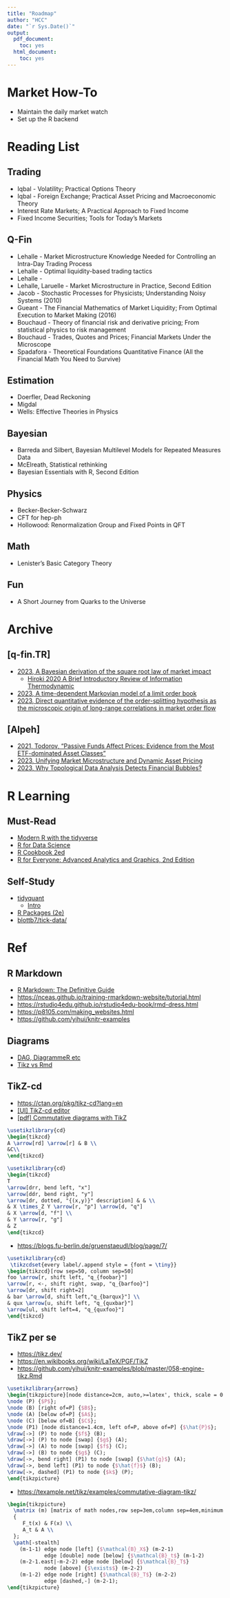 ```yaml
---
title: "Roadmap"
author: "HCC"
date: "`r Sys.Date()`"
output:
  pdf_document:
    toc: yes
  html_document:
    toc: yes
---
```








# Market How-To
- Maintain the daily market watch
- Set up the R backend


# Reading List 


## Trading
  - Iqbal - Volatility; Practical Options Theory
  - Iqbal - Foreign Exchange; Practical Asset Pricing and Macroeconomic Theory
  - Interest Rate Markets; A Practical Approach to Fixed Income
  - Fixed Income Securities; Tools for Today's Markets

## Q-Fin
  - Lehalle - Market Microstructure Knowledge Needed for Controlling an Intra-Day Trading Process 
  - Lehalle - Optimal liquidity-based trading tactics
  - Lehalle - 
  - Lehalle, Laruelle - Market Microstructure in Practice, Second Edition
  - Jacob - Stochastic Processes for Physicists; Understanding Noisy Systems (2010)
  - Gueant - The Financial Mathematics of Market Liquidity; From Optimal Execution to Market Making (2016)
  - Bouchaud - Theory of financial risk and derivative pricing; From statistical physics to risk management
  - Bouchaud - Trades, Quotes and Prices; Financial Markets Under the Microscope
  - Spadafora - Theoretical Foundations Quantitative Finance (All the Financial Math You Need to Survive)

  
## Estimation
  - Doerfler, Dead Reckoning
  - Migdal
  - Wells: Effective Theories in Physics

## Bayesian
  - Barreda and Silbert, Bayesian Multilevel Models for Repeated Measures Data
  - McElreath, Statistical rethinking
  - Bayesian Essentials with R, Second Edition

## Physics
  - Becker-Becker-Schwarz  
  - CFT for hep-ph
  - Hollowood: Renormalization Group and Fixed Points in QFT
  
## Math 
  - Lenister's Basic Category Theory

## Fun
  -  A Short Journey from Quarks to the Universe 
  
# Archive

## [q-fin.TR]
  - [2023, A Bayesian derivation of the square root law of market impact](https://arxiv.org/abs/2303.08867)
    -   [Hiroki 2020 A Brief Introductory Review of Information Thermodynamic](https://osf.io/h6dex)
  - [2023, A time-dependent Markovian model of a limit order book](https://arxiv.org/abs/2302.00846)
  - [2023, Direct quantitative evidence of the order-splitting hypothesis as the microscopic origin of long-range correlations in market order flow](https://arxiv.org/abs/2301.13505)

## [Alpeh]  
  - [2021, Todorov, “Passive Funds Affect Prices: Evidence from the Most ETF-dominated Asset Classes”](https://www.bis.org/publ/work952.htm)
  - [2023, Unifying Market Microstructure and Dynamic Asset Pricing](https://arxiv.org/abs/2304.02356)
  - [2023, Why Topological Data Analysis Detects Financial Bubbles?](https://arxiv.org/abs/2304.06877)

# R Learning

## Must-Read
- [Modern R with the tidyverse](http://modern-rstats.eu/)
- [R for Data Science](https://r4ds.had.co.nz/model-basics.html)
- [R Cookbook 2ed](https://rc2e.com/timeseriesanalysis#recipe-id085)
- [R for Everyone: Advanced Analytics and Graphics, 2nd Edition](https://www.oreilly.com/library/view/r-for-everyone/9780134546988/)

##  Self-Study
- [tidyquant](https://business-science.github.io/tidyquant/)
  - [Intro](https://business-science.github.io/tidyquant/articles/TQ00-introduction-to-tidyquant.html)
- [R Packages (2e)](https://r-pkgs.org/)
- [blottb7/tick-data/](https://github.com/blottb7/tick-data/)


# Ref 

## R Markdown 
- [R Markdown: The Definitive Guide](https://bookdown.org/yihui/rmarkdown/rmarkdown-site.html)
- <https://nceas.github.io/training-rmarkdown-website/tutorial.html>
- <https://rstudio4edu.github.io/rstudio4edu-book/rmd-dress.html>
- <https://p8105.com/making_websites.html>
- <https://github.com/yihui/knitr-examples>

## Diagrams
- [DAG, DiagrammeR etc](https://remlapmot.github.io/mrdags/)
- [Tikz vs Rmd](https://stackoverflow.com/questions/27880563/tikz-in-r-markdown)
  
## TikZ-cd
- <https://ctan.org/pkg/tikz-cd?lang=en>
- [ [UI] TikZ-cd editor](https://tikzcd.yichuanshen.de/)
- [ [pdf] Commutative diagrams with TikZ](https://ctan.math.washington.edu/tex-archive/graphics/pgf/contrib/tikz-cd/tikz-cd-doc.pdf)

```tikz
\usetikzlibrary{cd}
\begin{tikzcd}
A \arrow[rd] \arrow[r] & B \\
&C\\
\end{tikzcd}
```  


```tikz
\usetikzlibrary{cd}
\begin{tikzcd}
T
\arrow[drr, bend left, "x"]
\arrow[ddr, bend right, "y"]
\arrow[dr, dotted, "{(x,y)}" description] & & \\
& X \times_Z Y \arrow[r, "p"] \arrow[d, "q"]
& X \arrow[d, "f"] \\
& Y \arrow[r, "g"]
& Z
\end{tikzcd}
```  

- <https://blogs.fu-berlin.de/gruenstaeudl/blog/page/7/>

```tikz
\usetikzlibrary{cd}
 \tikzcdset{every label/.append style = {font = \tiny}}
\begin{tikzcd}[row sep=50, column sep=50]
foo \arrow[r, shift left, "q_{foobar}"]
\arrow[r, <-, shift right, swap, "q_{barfoo}"]
\arrow[dr, shift right=2]
& bar \arrow[d, shift left,"q_{barqux}"] \\
& qux \arrow[u, shift left, "q_{quxbar}"]
\arrow[ul, shift left=4, "q_{quxfoo}"]
\end{tikzcd}
``` 



## TikZ per se
- <https://tikz.dev/>
- <https://en.wikibooks.org/wiki/LaTeX/PGF/TikZ>
- <https://github.com/yihui/knitr-examples/blob/master/058-engine-tikz.Rmd>
  
```tikz
\usetikzlibrary{arrows}
\begin{tikzpicture}[node distance=2cm, auto,>=latex', thick, scale = 0.5]
\node (P) {$P$};
\node (B) [right of=P] {$B$};
\node (A) [below of=P] {$A$};
\node (C) [below of=B] {$C$};
\node (P1) [node distance=1.4cm, left of=P, above of=P] {$\hat{P}$};
\draw[->] (P) to node {$f$} (B);
\draw[->] (P) to node [swap] {$g$} (A);
\draw[->] (A) to node [swap] {$f$} (C);
\draw[->] (B) to node {$g$} (C);
\draw[->, bend right] (P1) to node [swap] {$\hat{g}$} (A);
\draw[->, bend left] (P1) to node {$\hat{f}$} (B);
\draw[->, dashed] (P1) to node {$k$} (P);
\end{tikzpicture}
```

- <https://texample.net/tikz/examples/commutative-diagram-tikz/>
  
```tikz
\begin{tikzpicture}
  \matrix (m) [matrix of math nodes,row sep=3em,column sep=4em,minimum width=2em]
  {
     F_t(x) & F(x) \\
     A_t & A \\
  };
  \path[-stealth]
    (m-1-1) edge node [left] {$\mathcal{B}_X$} (m-2-1)
            edge [double] node [below] {$\mathcal{B}_t$} (m-1-2)
    (m-2-1.east|-m-2-2) edge node [below] {$\mathcal{B}_T$}
            node [above] {$\exists$} (m-2-2)
    (m-1-2) edge node [right] {$\mathcal{B}_T$} (m-2-2)
            edge [dashed,-] (m-2-1);
\end{tikzpicture}
```
  